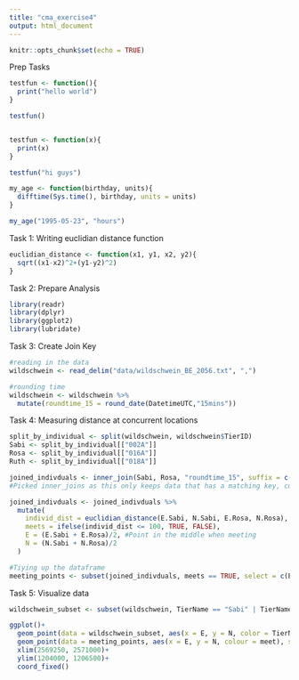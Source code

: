 ```yaml
---
title: "cma_exercise4"
output: html_document
---
```


```r
knitr::opts_chunk$set(echo = TRUE)
```

Prep Tasks

```r

testfun <- function(){
  print("hello world")
}

testfun()


testfun <- function(x){
  print(x)
}

testfun("hi guys")

my_age <- function(birthday, units){
  difftime(Sys.time(), birthday, units = units)
}

my_age("1995-05-23", "hours")


```

Task 1: Writing euclidian distance function

```r
euclidian_distance <- function(x1, y1, x2, y2){ 
  sqrt((x1-x2)^2+(y1-y2)^2)
}
```

Task 2: Prepare Analysis

```r
library(readr)        
library(dplyr)        
library(ggplot2)      
library(lubridate)

```

Task 3: Create Join Key

```r

#reading in the data
wildschwein <- read_delim("data/wildschwein_BE_2056.txt", ",")

#rounding time
wildschwein <- wildschwein %>% 
  mutate(roundtime_15 = round_date(DatetimeUTC,"15mins"))

```

Task 4: Measuring distance at concurrent locations

```r
split_by_individual <- split(wildschwein, wildschwein$TierID)
Sabi <- split_by_individual[["002A"]]
Rosa <- split_by_individual[["016A"]]
Ruth <- split_by_individual[["018A"]]

joined_indivduals <- inner_join(Sabi, Rosa, "roundtime_15", suffix = c(".Sabi", ".Rosa"))
#Picked inner_joins as this only keeps data that has a matching key, cuts down on data size too.

joined_indivduals <- joined_indivduals %>%
  mutate(
    individ_dist = euclidian_distance(E.Sabi, N.Sabi, E.Rosa, N.Rosa),
    meets = ifelse(individ_dist <= 100, TRUE, FALSE),
    E = (E.Sabi + E.Rosa)/2, #Point in the middle when meeting
    N = (N.Sabi + N.Rosa)/2
  )

#Tiying up the dataframe
meeting_points <- subset(joined_indivduals, meets == TRUE, select = c(E.Sabi, N.Sabi, E.Rosa, N.Rosa, individ_dist, roundtime_15, meets, E, N))

```


Task 5: Visualize data

```r
wildschwein_subset <- subset(wildschwein, TierName == "Sabi" | TierName == "Rosa" )

ggplot()+
  geom_point(data = wildschwein_subset, aes(x = E, y = N, color = TierName), alpha = 0.2, inherit.aes = F)+
  geom_point(data = meeting_points, aes(x = E, y = N, colour = meet), shape = 1, fill = NA, color = "black")+
  xlim(2569250, 2571000)+
  ylim(1204000, 1206500)+
  coord_fixed()
    
        
```



